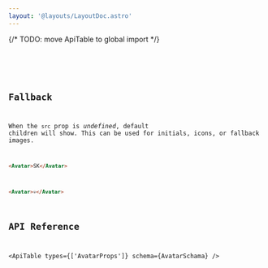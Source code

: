 ```yaml
---
layout: '@layouts/LayoutDoc.astro'
---
```




{/* TODO: move ApiTable to global import */}

<Preview client:load>
	<Fragment slot="preview">
		<Example client:load />
	</Fragment>
	<Fragment slot="code">
		<Code code={ExampleRaw} lang="tsx" />
	</Fragment>
</Preview>

## Fallback

When the `src` prop is _undefined_, default children will show. This can be used for initials, icons, or fallback images.

```html
<Avatar>SK</Avatar>
```
```html
<Avatar>💀</Avatar>
```

## API Reference

<ApiTable types={['AvatarProps']} schema={AvatarSchama} />